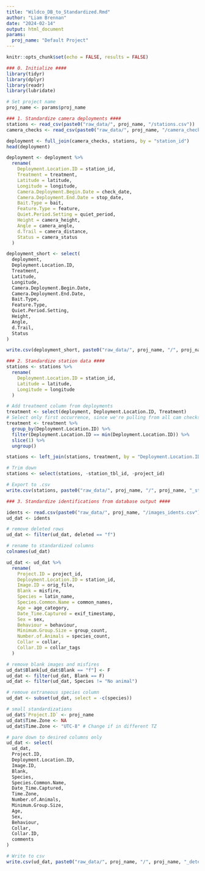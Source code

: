 ```yaml
---
title: "Wildco_DB_to_Standardized.Rmd"
author: "Liam Brennan"
date: "2024-02-14"
output: html_document
params:
  proj_name: "Default Project"
---
```


```r
knitr::opts_chunk$set(echo = FALSE, results = FALSE)
```

```r
### 0. Initialize ####
library(tidyr)
library(dplyr)
library(readr)
library(lubridate)

# Set project name
proj_name <- params$proj_name

### 1. Standardize camera deployments ####
stations <- read_csv(paste0("raw_data/", proj_name, "/stations.csv"))
camera_checks <- read_csv(paste0("raw_data/", proj_name, "/camera_checks.csv"))

deployment <- full_join(camera_checks, stations, by = "station_id")
head(deployment)

deployment <- deployment %>%
  rename(
    Deployment.Location.ID = station_id,
    Treatment = treatment,
    Latitude = latitude,
    Longitude = longitude,
    Camera.Deployment.Begin.Date = check_date,
    Camera.Deployment.End.Date = stop_date,
    Bait.Type = bait,
    Feature.Type = feature,
    Quiet.Period.Setting = quiet_period,
    Height = camera_height,
    Angle = camera_angle,
    d.Trail = camera_distance,
    Status = camera_status
  )

deployment_short <- select(
  deployment,
  Deployment.Location.ID,
  Treatment,
  Latitude,
  Longitude,
  Camera.Deployment.Begin.Date,
  Camera.Deployment.End.Date,
  Bait.Type,
  Feature.Type,
  Quiet.Period.Setting,
  Height,
  Angle,
  d.Trail,
  Status
)

write.csv(deployment_short, paste0("raw_data/", proj_name, "/", proj_name, "_deployment_data.csv"), row.names = F)

### 2. Standardize station data ####
stations <- stations %>%
  rename(
    Deployment.Location.ID = station_id,
    Latitude = latitude,
    Longitude = longitude
  )

# Add treatment column from deployments
treatment <- select(deployment, Deployment.Location.ID, Treatment)
# Select only first occurrence, since we're pulling from all cam checks
treatment <- treatment %>%
  group_by(Deployment.Location.ID) %>%
  filter(Deployment.Location.ID == min(Deployment.Location.ID)) %>%
  slice(1) %>%
  ungroup()

stations <- left_join(stations, treatment, by = "Deployment.Location.ID")

# Trim down
stations <- select(stations, -station_tbl_id, -project_id)

# Export to .csv
write.csv(stations, paste0("raw_data/", proj_name, "/", proj_name, "_station_data.csv"), row.names = F)

### 3. Standardize identifications from database output ####

idents <- read.csv(paste0("raw_data/", proj_name, "/images_idents.csv"))
ud_dat <- idents

# remove deleted rows
ud_dat <- filter(ud_dat, deleted == "f")

# rename to standardized columns
colnames(ud_dat)

ud_dat <- ud_dat %>%
  rename(
    Project.ID = project_id,
    Deployment.Location.ID = station_id,
    Image.ID = orig_file,
    Blank = misfire,
    Species = latin_name,
    Species.Common.Name = common_names,
    Age = age_category,
    Date_Time.Captured = exif_timestamp,
    Sex = sex,
    Behaviour = behaviour,
    Minimum.Group.Size = group_count,
    Number.of.Animals = species_count,
    Collar = collar,
    Collar.ID = collar_tags
  )

# remove blank images and misfires
ud_dat$Blank[ud_dat$Blank == "f"] <- F
ud_dat <- filter(ud_dat, Blank == F)
ud_dat <- filter(ud_dat, Species != "No animal")

# remove extraneous species column
ud_dat <- subset(ud_dat, select = -c(species))

# small standardizations
ud_dat$`Project.ID` <- proj_name
ud_dat$Time.Zone <- NA
ud_dat$Time.Zone <- "UTC-8" # Change if in different TZ

# pare down to desired columns only
ud_dat <- select(
  ud_dat,
  Project.ID,
  Deployment.Location.ID,
  Image.ID,
  Blank,
  Species,
  Species.Common.Name,
  Date_Time.Captured,
  Time.Zone,
  Number.of.Animals,
  Minimum.Group.Size,
  Age,
  Sex,
  Behaviour,
  Collar,
  Collar.ID,
  comments
)

# Write to csv
write.csv(ud_dat, paste0("raw_data/", proj_name, "/", proj_name, "_detection_data.csv"), row.names = F)
```

